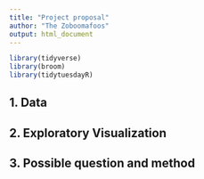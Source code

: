 ```yaml
---
title: "Project proposal"
author: "The Zoboomafoos"
output: html_document
---
```


```r
library(tidyverse)
library(broom)
library(tidytuesdayR)
```

## 1. Data

## 2. Exploratory Visualization

## 3. Possible question and method
